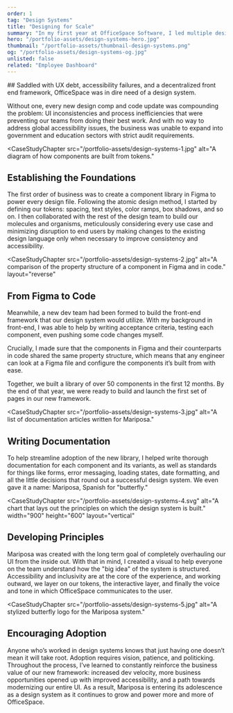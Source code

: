 ```yaml
---
order: 1
tag: "Design Systems"
title: "Designing for Scale"
summary: "In my first year at OfficeSpace Software, I led multiple designers and developers in the process of building a design system where none existed, unlocking new sales segments, tripling development velocity, and setting up a bright future for the 15-year-old product. Meet Mariposa."
hero: "/portfolio-assets/design-systems-hero.jpg"
thumbnail: "/portfolio-assets/thumbnail-design-systems.png"
og: "/portfolio-assets/design-systems-og.jpg"
unlisted: false
related: "Employee Dashboard"
---
```


<CaseStudyProblemStatement>
## Saddled with UX debt, accessibility failures, and a decentralized front end framework, OfficeSpace was in dire need of a design system.

Without one, every new design comp and code update was compounding the problem: UI inconsistencies and process inefficiencies that were preventing our teams from doing their best work. And with no way to address global accessibility issues, the business was unable to expand into government and education sectors with strict audit requirements.
</CaseStudyProblemStatement>

<CaseStudyChapter
src="/portfolio-assets/design-systems-1.jpg"
alt="A diagram of how components are built from tokens."
>
## Establishing the Foundations
The first order of business was to create a component library in Figma to power every design file. Following the atomic design method, I started by defining our tokens: spacing, text styles, color ramps, box shadows, and so on. I then collaborated with the rest of the design team to build our molecules and organisms, meticulously considering every use case and minimizing disruption to end users by making changes to the existing design language only when necessary to improve consistency and accessibility.
</CaseStudyChapter>

<CaseStudyChapter
src="/portfolio-assets/design-systems-2.jpg"
alt="A comparison of the property structure of a component in Figma and in code."
layout="reverse"
>
## From Figma to Code
Meanwhile, a new dev team had been formed to build the front-end framework that our design system would utilize. With my background in front-end, I was able to help by writing acceptance criteria, testing each component, even pushing some code changes myself.

Crucially, I made sure that the components in Figma and their counterparts in code shared the same property structure, which means that any engineer can look at a Figma file and configure the components it’s built from with ease.

Together, we built a library of over 50 components in the first 12 months. By the end of that year, we were ready to build and launch the first set of pages in our new framework.
</CaseStudyChapter>

<CaseStudyChapter
src="/portfolio-assets/design-systems-3.jpg"
alt="A list of documentation articles written for Mariposa."
>
## Writing Documentation
To help streamline adoption of the new library, I helped write thorough documentation for each component and its variants, as well as standards for things like forms, error messaging, loading states, date formatting, and all the little decisions that round out a successful design system. We even gave it a name: Mariposa, Spanish for "butterfly."
</CaseStudyChapter>

<CaseStudyChapter
src="/portfolio-assets/design-systems-4.svg"
alt="A chart that lays out the principles on which the design system is built."
width="900"
height="600"
layout="vertical"
>
## Developing Principles
Mariposa was created with the long term goal of completely overhauling our UI from the inside out. With that in mind, I created a visual to help everyone on the team understand how the "big idea" of the system is structured. Accessibility and inclusivity are at the core of the experience, and working outward, we layer on our tokens, the interactive layer, and finally the voice and tone in which OfficeSpace communicates to the user.
</CaseStudyChapter>

<CaseStudyChapter
src="/portfolio-assets/design-systems-5.jpg"
alt="A stylized butterfly logo for the Mariposa system."
>
## Encouraging Adoption
Anyone who’s worked in design systems knows that just having one doesn’t mean it will take root. Adoption requires vision, patience, and politicking. Throughout the process, I’ve learned to constantly reinforce the business value of our new framework: increased dev velocity, more business opportunities opened up with improved accessibility, and a path towards modernizing our entire UI. As a result, Mariposa is entering its adolescence as a design system as it continues to grow and power more and more of OfficeSpace.
</CaseStudyChapter>
